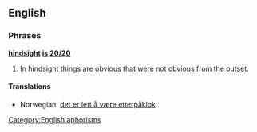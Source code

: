 ==English==

===Phrases===
'''[[hindsight]] [[is]] [[20/20]]'''

# In hindsight things are obvious that were not obvious from the outset.

====Translations====
{{trans-top|in hindsight things are obvious that were not obvious from the outset}}
*Norwegian: [[det er lett å være etterpåklok]]
{{trans-mid}}
{{trans-bottom}}

[[Category:English aphorisms]]